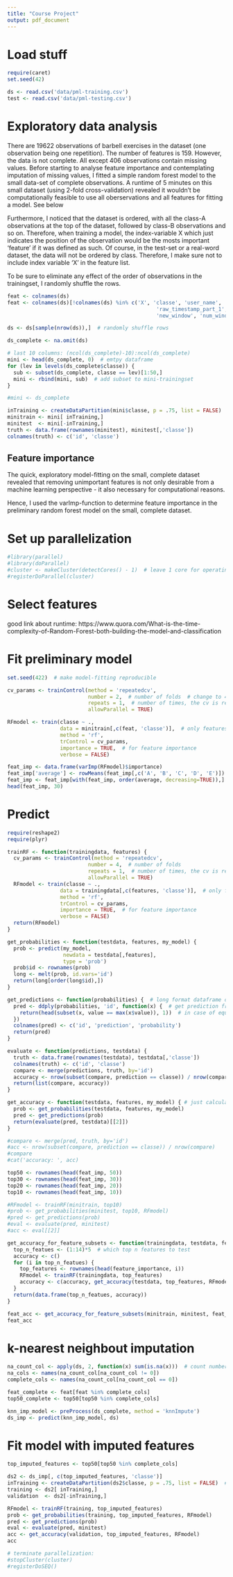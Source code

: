 ```yaml
---
title: "Course Project"
output: pdf_document
---
```



# Load stuff
```r
require(caret)
set.seed(42)

ds <- read.csv('data/pml-training.csv')
test <- read.csv('data/pml-testing.csv')
```

# Exploratory data analysis

There are 19622 observations of barbell exercises in the dataset (one observation being one repetition). The number of features is 159. However, the data is not complete. All except 406 observations contain missing values. Before starting to analyse feature importance and contemplating imputation of missing values, I fitted a simple random forest model to the small data-set of complete observations. A runtime of 5 minutes on this small dataset (using 2-fold cross-validation) revealed it wouldn't be computationally feasible to use all oberservations and all features for fitting a model. See below

Furthermore, I noticed that the dataset is ordered, with all the class-A observations at the top of the dataset, followed by class-B observations and so on. Therefore, when training a model, the index-variable X which just indicates the position of the observation would be the mosts important 'feature' if it was defined as such. Of course, in the test-set or a real-word dataset, the data will not be ordered by class. Therefore, I make sure not to include index variable 'X' in the feature list.

To be sure to eliminate any effect of the order of observations in the trainingset, I randomly shuffle the rows.

```r
feat <- colnames(ds)
feat <- colnames(ds)[!colnames(ds) %in% c('X', 'classe', 'user_name',
                                                'raw_timestamp_part_1', 'raw_timestamp_part_2', 'cvtd_timestamp',
                                                'new_window', 'num_window')]

ds <- ds[sample(nrow(ds)),]  # randomly shuffle rows
```


```r
ds_complete <- na.omit(ds)

# last 10 columns: (ncol(ds_complete)-10):ncol(ds_complete)
mini <- head(ds_complete, 0)  # emtpy dataframe
for (lev in levels(ds_complete$classe)) {
  sub <- subset(ds_complete, classe == lev)[1:50,]
  mini <- rbind(mini, sub)  # add subset to mini-trainingset
}

#mini <- ds_complete

inTraining <- createDataPartition(mini$classe, p = .75, list = FALSE)
minitrain <- mini[ inTraining,]
minitest  <- mini[-inTraining,]
truth <- data.frame(rownames(minitest), minitest[,'classe'])
colnames(truth) <- c('id', 'classe')
```

## Feature importance

The quick, exploratory model-fitting on the small, complete dataset revealed that removing unimportant features is not only desirable from a machine learning perspective - it also necessary for computational reasons.

Hence, I used the varImp-function to determine feature importance in the preliminary random forest model on the small, complete dataset.


# Set up parallelization

```r
#library(parallel)
#library(doParallel)
#cluster <- makeCluster(detectCores() - 1)  # leave 1 core for operating system
#registerDoParallel(cluster)
```


# Select features

good link about runtime:
https://www.quora.com/What-is-the-time-complexity-of-Random-Forest-both-building-the-model-and-classification

# Fit preliminary model
```r
set.seed(422)  # make model-fitting reproducible

cv_params <- trainControl(method = 'repeatedcv',
                          number = 2,  # number of folds  # change to 4 later
                          repeats = 1,  # number of times, the cv is repeated
                          allowParallel = TRUE)

RFmodel <- train(classe ~ .,
                 data = minitrain[,c(feat, 'classe')],  # only features and outcome variable (no index, etc.)
                 method = 'rf',
                 trControl = cv_params,
                 importance = TRUE,  # for feature importance
                 verbose = FALSE)
```

```r
feat_imp <- data.frame(varImp(RFmodel)$importance)
feat_imp['average'] <- rowMeans(feat_imp[,c('A', 'B', 'C', 'D', 'E')])
feat_imp <- feat_imp[with(feat_imp, order(average, decreasing=TRUE)),]
head(feat_imp, 30)
```
# Predict
```r
require(reshape2)
require(plyr)

trainRF <- function(trainingdata, features) {
  cv_params <- trainControl(method = 'repeatedcv',
                          number = 4,  # number of folds
                          repeats = 1,  # number of times, the cv is repeated
                          allowParallel = TRUE)
  RFmodel <- train(classe ~ .,
                 data = trainingdata[,c(features, 'classe')],  # only features and outcome variable (no index, etc.)
                 method = 'rf',
                 trControl = cv_params,
                 importance = TRUE,  # for feature importance
                 verbose = FALSE)
  return(RFmodel)
}

get_probabilities <- function(testdata, features, my_model) {
  prob <- predict(my_model,
                  newdata = testdata[,features],
                  type = 'prob')
  prob$id <- rownames(prob)
  long <- melt(prob, id.vars='id')
  return(long[order(long$id),])
}

get_predictions <- function(probabilities) {  # long format dataframe of probabilities
  pred <- ddply(probabilities, 'id', function(x) {  # get prediction from probability
    return(head(subset(x, value == max(x$value)), 1))  # in case of equal probabilites: take first
  })
  colnames(pred) <- c('id', 'prediction', 'probability')
  return(pred)
}

evaluate <- function(predictions, testdata) {
  truth <- data.frame(rownames(testdata), testdata[,'classe'])
  colnames(truth) <- c('id', 'classe')
  compare <- merge(predictions, truth, by='id')
  accuracy <- nrow(subset(compare, prediction == classe)) / nrow(compare)
  return(list(compare, accuracy))
}

get_accuracy <- function(testdata, features, my_model) { # just calculate accuracy; does not return predictions
  prob <- get_probabilities(testdata, features, my_model)
  pred <- get_predictions(prob)
  return(evaluate(pred, testdata)[[2]])
}

#compare <- merge(pred, truth, by='id')
#acc <- nrow(subset(compare, prediction == classe)) / nrow(compare)
#compare
#cat('accuracy: ', acc)
```

```r
top50 <- rownames(head(feat_imp, 50))
top30 <- rownames(head(feat_imp, 30))
top20 <- rownames(head(feat_imp, 20))
top10 <- rownames(head(feat_imp, 10))

#RFmodel <- trainRF(minitrain, top10)
#prob <- get_probabilities(minitest, top10, RFmodel)
#pred <- get_predictions(prob)
#eval <- evaluate(pred, minitest)
#acc <- eval[[2]]

get_accuracy_for_feature_subsets <- function(trainingdata, testdata, feature_importance) {
  top_n_featues <- (1:14)*5  # which top n features to test
  accuracy <- c()
  for (i in top_n_featues) {
    top_features <- rownames(head(feature_importance, i))
    RFmodel <- trainRF(trainingdata, top_features)
    accuracy <- c(accuracy, get_accuracy(testdata, top_features, RFmodel))
  }
  return(data.frame(top_n_featues, accuracy))
}
```

```r
feat_acc <- get_accuracy_for_feature_subsets(minitrain, minitest, feat_imp)
feat_acc
```


# k-nearest neighbout imputation
```r
na_count_col <- apply(ds, 2, function(x) sum(is.na(x)))  # count number of missing values per column
na_cols <- names(na_count_col[na_count_col != 0])
complete_cols <- names(na_count_col[na_count_col == 0])

feat_complete <- feat[feat %in% complete_cols]
top50_complete <- top50[top50 %in% complete_cols]

knn_imp_model <- preProcess(ds_complete, method = 'knnImpute')
ds_imp <- predict(knn_imp_model, ds)
```

# Fit model with imputed features
```r
top_imputed_features <- top50[top50 %in% complete_cols]

ds2 <- ds_imp[, c(top_imputed_features, 'classe')]
inTraining <- createDataPartition(ds2$classe, p = .75, list = FALSE)  # split the training data-set
training <- ds2[ inTraining,]
validation  <- ds2[-inTraining,]

RFmodel <- trainRF(training, top_imputed_features)
prob <- get_probabilities(training, top_imputed_features, RFmodel)
pred <- get_predictions(prob)
eval <- evaluate(pred, minitest)
acc <- get_accuracy(validation, top_imputed_features, RFmodel)
acc

# terminate parallelization:
#stopCluster(cluster)
#registerDoSEQ()
```
